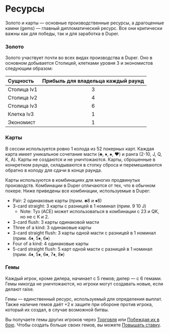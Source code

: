 # Ресурсы

Золото и карты — основные производственные ресурсы, а драгоценные камни (gems) — главный дипломатический ресурс. Все они критически важны как для победы, так и для заработка в Duper.

### Золото

Золото участвует почти во всех видах производства в Duper. Оно в основном добывается Столицей, клетками уровня 3 и экономистов следующим образом:

| Сущность      | Прибыль для владельца каждый раунд |
| :---------- | :----------------------------: |
| Столица lv1 |               3                |
| Столица lv2 |               4                |
| Столица lv3 |               6                |
| Клетка lv3    |               1                |
| Экономист   |               1                |

### Карты

В сессии используется ровно 1 колода из 52 покерных карт. Каждая карта имеет уникальное сочетание масти (♣️, ♦️, ♠️, ♥️) и ранга (2-10, J, Q, K, A). Карты не создаются и не уничтожаются. Карты, сброшенные в конкретном раунде, складываются в стопку сброса и перемешиваются обратно в колоду для сдачи в конце раунда.

Карты используются в комбинациях для многих продвинутых производств. Комбинации в Duper отличаются от тех, что в обычном покере. Ниже приведены все комбинации, используемые в Duper:

- Pair: 2 одинаковые карты (прим. ♣️8 и ♦️8)
- 3-card straight: 3 карты с разницей в 1 номинал (прим. 9 10 J)
  - Note: Туз (ACE) может использоваться в комбинации с 23 и QK, но не с K и 2.
- 3-card flush: 3 карты одинаковой масти
- Three of a kind: 3 одинаковые карты
- 3-card straight flush: 3 карты одной масти с разницей в 1 номинал (прим. 4♦️, 5♦️, 6♦️)
- Four of a kind: 4 одинаковые карты
- 5-card straight flush: 5 карт одной масти с разницей в 1 номинал (прим. 4♦️, 5♦️, 6♦️, 7♦️, 8♦️)

### Гемы

Каждый игрок, кроме дилера, начинает с 5 гемов; дилер — с 6 гемами. Гемы никогда не уничтожаются, но игроки могут создавать новые, если делают raise.

Гемы — единственный ресурс, используемый для определения выплат. Также наличие гемов даёт +2 к защите при обороне против игрока, который их создал, в случае возможной битвы.

Вы получаете гемы других игроков через [Торговля](/russian/wiki/diplomacy/trading) или [Побеждая их в бою](/russian/wiki/flow/victory). Чтобы создать больше своих гемов, вы можете [Повышать ставку](/russian/wiki/flow/combo).
